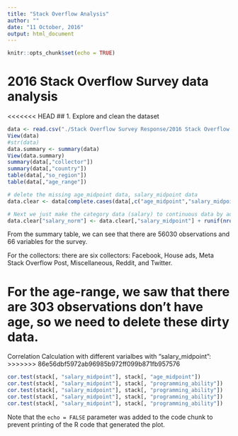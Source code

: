 ```yaml
---
title: "Stack Overflow Analysis"
author: ""
date: "11 October, 2016"
output: html_document
---
```


```r
knitr::opts_chunk$set(echo = TRUE)
```

# 2016 Stack Overflow Survey data analysis

<<<<<<< HEAD
## 1. Explore and clean the dataset
```r
data <- read.csv("./Stack Overflow Survey Response/2016 Stack Overflow Survey Responses.csv")
View(data)
#str(data)
data.summary <- summary(data)
View(data.summary)
summary(data[,"collector"])
summary(data[,"country"])
table(data[,"so_region"])
table(data[,"age_range"])

# delete the missing age_midpoint data, salary_midpoint data
data.clear <- data[complete.cases(data[,c("age_midpoint","salary_midpoint")]),]

# Next we just make the category data (salary) to continuous data by adding some noise term( Normal distribution with the standard deviation 10)
data.clear["salary_norm"] <- data.clear[,"salary_midpoint"] + runif(nrow(data.clear),0,1)*5000
```
From the summary table, we can see that there are 56030 observations and 66 variables for the survey.

For the collectors: there are six collectors: Facebook, House ads, Meta Stack Overflow Post, Miscellaneous, Reddit, and Twitter.

For the age-range, we saw that there are 303 observations don't have age, so we need to delete these dirty data.
=======
Correlation Calculation with different varialbes with "salary_midpoint":
>>>>>>> 86e56dbf5972ab96985b972ff099b871fb957576

```r
cor.test(stack[, "salary_midpoint"], stack[, "age_midpoint"])
cor.test(stack[, "salary_midpoint"], stack[, "programming_ability"])
cor.test(stack[, "salary_midpoint"], stack[, "programming_ability"])
cor.test(stack[, "salary_midpoint"], stack[, "programming_ability"])
cor.test(stack[, "salary_midpoint"], stack[, "programming_ability"])

```

Note that the `echo = FALSE` parameter was added to the code chunk to prevent printing of the R code that generated the plot.
